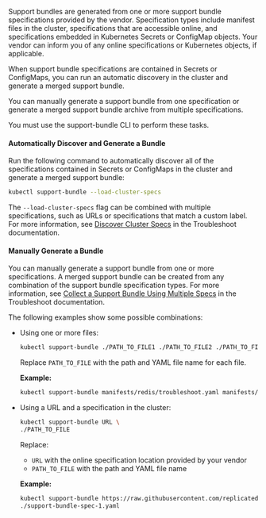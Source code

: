 Support bundles are generated from one or more support bundle specifications provided by the vendor. Specification types include manifest files in the cluster, specifications that are accessible online, and specifications embedded in Kubernetes Secrets or ConfigMap objects. Your vendor can inform you of any online specifications or Kubernetes objects, if applicable.

When support bundle specifications are contained in Secrets or ConfigMaps, you can run an automatic discovery in the cluster and generate a merged support bundle.

You can manually generate a support bundle from one specification or generate a merged support bundle archive from multiple specifications.

You must use the support-bundle CLI to perform these tasks.

#### Automatically Discover and Generate a Bundle

Run the following command to automatically discover all of the specifications contained in Secrets or ConfigMaps in the cluster and generate a merged support bundle:

  ```bash
  kubectl support-bundle --load-cluster-specs
  ```
The `--load-cluster-specs` flag can be combined with multiple specifications, such as URLs or specifications that match a custom label. For more information, see [Discover Cluster Specs](https://troubleshoot.sh/docs/support-bundle/discover-cluster-specs/) in the Troubleshoot documentation.

#### Manually Generate a Bundle

You can manually generate a support bundle from one or more specifications. A merged support bundle can be created from any combination of the support bundle specification types. For more information, see [Collect a Support Bundle Using Multiple Specs](https://troubleshoot.sh/docs/support-bundle/collecting/#collect-a-support-bundle-using-multiple-specs) in the Troubleshoot documentation.

The following examples show some possible combinations:

- Using one or more files:

  ```bash
  kubectl support-bundle ./PATH_TO_FILE1 ./PATH_TO_FILE2 ./PATH_TO_FILE3
  ```

  Replace `PATH_TO_FILE` with the path and YAML file name for each file.

  **Example:**

  ```bash
  kubectl support-bundle manifests/redis/troubleshoot.yaml manifests/mysql/troubleshoot.yaml manifests/nginx/troubleshoot.yaml
  ```

- Using a URL and a specification in the cluster:

  ```bash
  kubectl support-bundle URL \
  ./PATH_TO_FILE 
  ```
  
  Replace:

  - `URL` with the online specification location provided by your vendor
  - `PATH_TO_FILE` with the path and YAML file name

  **Example:**
  
  ```bash
  kubectl support-bundle https://raw.githubusercontent.com/replicatedhq/troubleshoot-specs/main/in-cluster/default.yaml \
  ./support-bundle-spec-1.yaml
  ```  